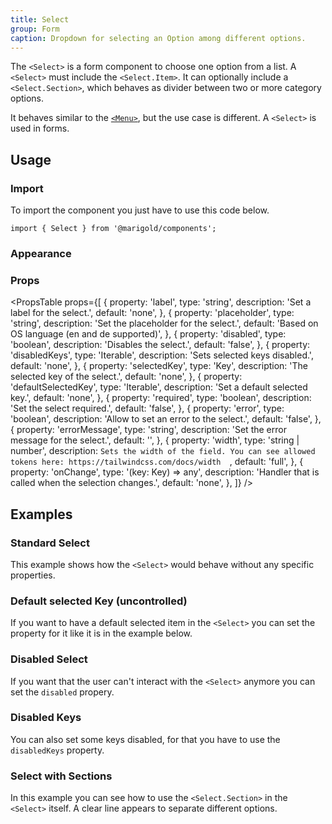 ```yaml
---
title: Select
group: Form
caption: Dropdown for selecting an Option among different options.
---
```


The `<Select>` is a form component to choose one option from a list. A `<Select>` must include the `<Select.Item>`. It can optionally include a `<Select.Section>`, which behaves as divider between two or more category options.

It behaves similar to the [`<Menu>`](/components/menu/), but the use case is different. A `<Select>` is used in forms.

## Usage

### Import

To import the component you just have to use this code below.

```tsx
import { Select } from '@marigold/components';
```

### Appearance

<AppearanceTable component={title} />

### Props

<PropsTable
  props={[
    {
      property: 'label',
      type: 'string',
      description: 'Set a label for the select.',
      default: 'none',
    },
    {
      property: 'placeholder',
      type: 'string',
      description: 'Set the placeholder for the select.',
      default: 'Based on OS language (en and de supported)',
    },
    {
      property: 'disabled',
      type: 'boolean',
      description: 'Disables the select.',
      default: 'false',
    },
    {
      property: 'disabledKeys',
      type: 'Iterable<Key>',
      description: 'Sets selected keys disabled.',
      default: 'none',
    },
    {
      property: 'selectedKey',
      type: 'Key',
      description: 'The selected key of the select.',
      default: 'none',
    },
    {
      property: 'defaultSelectedKey',
      type: 'Iterable<Key>',
      description: 'Set a default selected key.',
      default: 'none',
    },
    {
      property: 'required',
      type: 'boolean',
      description: 'Set the select required.',
      default: 'false',
    },
    {
      property: 'error',
      type: 'boolean',
      description: 'Allow to set an error to the select.',
      default: 'false',
    },
    {
      property: 'errorMessage',
      type: 'string',
      description: 'Set the error message for the select.',
      default: '',
    },
    {
      property: 'width',
      type: 'string | number',
      description: `Sets the width of the field. You can see allowed tokens here: https://tailwindcss.com/docs/width  `,
      default: 'full',
    },
    {
      property: 'onChange',
      type: '(key: Key) => any',
      description: 'Handler that is called when the selection changes.',
      default: 'none',
    },
  ]}
/>

## Examples

### Standard Select

This example shows how the `<Select>` would behave without any specific properties.

<ComponentDemo file="./select-basic.demo.tsx" />

### Default selected Key (uncontrolled)

If you want to have a default selected item in the `<Select>` you can set the property for it like it is in the example below.

<ComponentDemo file="./select-default-selected.demo.tsx" />

### Disabled Select

If you want that the user can't interact with the `<Select>` anymore you can set the `disabled` propery.

<ComponentDemo file="./select-disabled.demo.tsx" />

### Disabled Keys

You can also set some keys disabled, for that you have to use the `disabledKeys` property.

<ComponentDemo file="./select-disabled-keys.demo.tsx" />

### Select with Sections

In this example you can see how to use the `<Select.Section>` in the `<Select>` itself. A clear line appears to separate different options.

<ComponentDemo file="./select-section.demo.tsx" />
